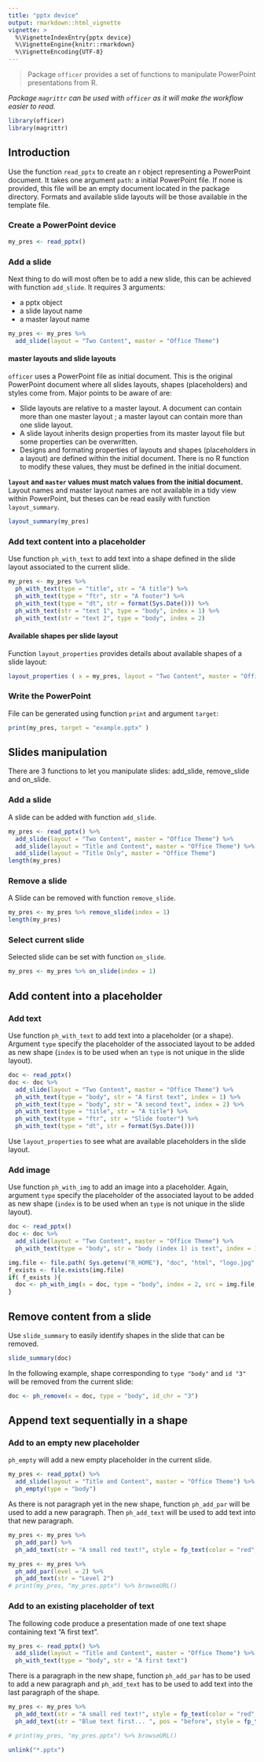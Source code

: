 ```yaml
---
title: "pptx device"
output: rmarkdown::html_vignette
vignette: >
  %\VignetteIndexEntry{pptx device}
  %\VignetteEngine{knitr::rmarkdown}
  %\VignetteEncoding{UTF-8}
---
```


> Package `officer` provides a set of functions to manipulate PowerPoint presentations from R.

*Package `magrittr` can be used with `officer` as it will make the workflow easier to read.*

```r
library(officer)
library(magrittr)
```

## Introduction

Use the function `read_pptx` to create an r object representing a PowerPoint document.
It takes one argument `path`: a initial PowerPoint file. If none is provided, this file will be an empty document
located in the package directory. Formats and available slide layouts will be those available in the template file.

### Create a PowerPoint device

```r
my_pres <- read_pptx() 
```

### Add a slide

Next thing to do will most often be to add a new slide, this can be achieved with function `add_slide`. It requires 3 arguments: 

- a pptx object
- a slide layout name
- a master layout name

```r
my_pres <- my_pres %>% 
  add_slide(layout = "Two Content", master = "Office Theme")
```

#### master layouts and slide layouts

`officer` uses a PowerPoint file as initial document. This is the original
PowerPoint document where all slides layouts, shapes (placeholders) and
styles come from. Major points to be aware of are:

* Slide layouts are relative to a master layout. A document can contain more than one 
master layout ; a master layout can contain more than one slide layout. 
* A slide layout inherits design properties from its master layout file but 
some properties can be overwritten.
* Designs and formating properties of layouts and shapes (placeholders 
in a layout) are defined within the initial document. There is no R function 
to modify these values, they must be defined in the initial document.

**`layout` and `master` values must match values from the initial document.** 
Layout names and master layout names are not available in a tidy view within PowerPoint, but theses can be read easily with function `layout_summary`.

```r
layout_summary(my_pres)
```

### Add text content into a placeholder

Use function `ph_with_text` to add text into a shape defined in the slide layout associated to the current slide.

```r
my_pres <- my_pres %>% 
  ph_with_text(type = "title", str = "A title") %>%
  ph_with_text(type = "ftr", str = "A footer") %>%
  ph_with_text(type = "dt", str = format(Sys.Date())) %>%
  ph_with_text(str = "text 1", type = "body", index = 1) %>%
  ph_with_text(str = "text 2", type = "body", index = 2)
```

#### Available shapes per slide layout

Function `layout_properties` provides details about available shapes of a slide layout:

```r
layout_properties ( x = my_pres, layout = "Two Content", master = "Office Theme" ) %>% head()
```

### Write the PowerPoint

File can be generated using function `print` and argument `target`:

```r
print(my_pres, target = "example.pptx" )
```

## Slides manipulation

There are 3 functions to let you manipulate slides: add_slide, remove_slide and on_slide.

### Add a slide 

A slide can be added with function `add_slide`.

```r
my_pres <- read_pptx() %>% 
  add_slide(layout = "Two Content", master = "Office Theme") %>% 
  add_slide(layout = "Title and Content", master = "Office Theme") %>% 
  add_slide(layout = "Title Only", master = "Office Theme")
length(my_pres)
```

### Remove a slide 

A Slide can be removed with function `remove_slide`.

```r
my_pres <- my_pres %>% remove_slide(index = 1)
length(my_pres)
```

### Select current slide 

Selected slide can be set with function `on_slide`. 

```r
my_pres <- my_pres %>% on_slide(index = 1)
```

## Add content into a placeholder

### Add text

Use function `ph_with_text` to add text into a placeholder (or a shape). 
Argument `type` specify the placeholder of the associated layout to be 
added as new shape (`index` is to be used when an `type` is not unique 
in the slide layout).

```r
doc <- read_pptx() 
doc <- doc %>%
  add_slide(layout = "Two Content", master = "Office Theme") %>%
  ph_with_text(type = "body", str = "A first text", index = 1) %>%
  ph_with_text(type = "body", str = "A second text", index = 2) %>%
  ph_with_text(type = "title", str = "A title") %>%
  ph_with_text(type = "ftr", str = "Slide footer") %>%
  ph_with_text(type = "dt", str = format(Sys.Date()))
```

Use `layout_properties` to see what are available placeholders in the slide layout. 

### Add image

Use function `ph_with_img` to add an image into a placeholder. Again, 
argument `type` specify the placeholder of the associated layout to be added 
as new shape (`index` is to be used when an `type` is not unique in the slide layout).

```r
doc <- read_pptx() 
doc <- doc %>%
  add_slide(layout = "Two Content", master = "Office Theme") %>%
  ph_with_text(type = "body", str = "body (index 1) is text", index = 1)

img.file <- file.path( Sys.getenv("R_HOME"), "doc", "html", "logo.jpg" )
f_exists <- file.exists(img.file)
if( f_exists ){
  doc <- ph_with_img(x = doc, type = "body", index = 2, src = img.file, height = 1.06, width = 1.39 )
}
```


## Remove content from a slide

Use `slide_summary` to easily identify shapes in the slide that can be removed.

```r
slide_summary(doc)
```

In the following example, shape corresponding to `type "body"` and `id "3"` will be removed from the 
current slide:

```r
doc <- ph_remove(x = doc, type = "body", id_chr = "3")
```


## Append text sequentially in a shape

### Add to an empty new placeholder

`ph_empty` will add a new empty placeholder in the current slide. 

```r
my_pres <- read_pptx() %>% 
  add_slide(layout = "Title and Content", master = "Office Theme") %>% 
  ph_empty(type = "body")
```

As there is not paragraph yet in the new shape, function `ph_add_par` will be used to add a new paragraph. Then `ph_add_text` will be used to add text into that 
new paragraph.

```r
my_pres <- my_pres %>% 
  ph_add_par() %>%
  ph_add_text(str = "A small red text!", style = fp_text(color = "red", font.size = 10) ) 

my_pres <- my_pres %>% 
  ph_add_par(level = 2) %>%
  ph_add_text(str = "Level 2")
# print(my_pres, "my_pres.pptx") %>% browseURL()
```

### Add to an existing placeholder of text

The following code produce a presentation made of one text shape containing text "A first text".

```r
my_pres <- read_pptx() %>% 
  add_slide(layout = "Title and Content", master = "Office Theme") %>% 
  ph_with_text(type = "body", str = "A first text")
```

There is a paragraph in the new shape, function `ph_add_par` has to be used to add a new paragraph and `ph_add_text` has to be used to add text into the 
last paragraph of the shape.

```r
my_pres <- my_pres %>% 
  ph_add_text(str = "A small red text!", style = fp_text(color = "red", font.size = 10) ) %>% 
  ph_add_text(str = "Blue text first... ", pos = "before", style = fp_text(color = "blue", font.size = 0) )

# print(my_pres, "my_pres.pptx") %>% browseURL()
```


```r
unlink("*.pptx")
```

